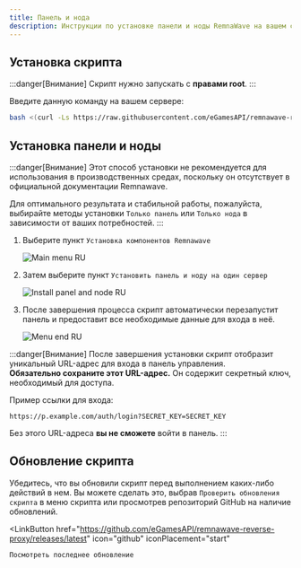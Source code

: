 ---
title: Панель и нода
description: Инструкции по установке панели и ноды RemnaWave на вашем сервере.
---


## Установка скрипта

:::danger[Внимание]
Скрипт нужно запускать с **правами root**.
:::

Введите данную команду на вашем сервере:

```bash
bash <(curl -Ls https://raw.githubusercontent.com/eGamesAPI/remnawave-reverse-proxy/refs/heads/main/install_remnawave.sh)
```

## Установка панели и ноды
:::danger[Внимание]
Этот способ установки не рекомендуется для использования в производственных средах, поскольку он отсутствует в официальной документации Remnawave.

Для оптимального результата и стабильной работы, пожалуйста, выбирайте методы установки `Только панель` или `Только нода` в зависимости от ваших потребностей.
:::

<Steps>

1. Выберите пункт `Установка компонентов Remnawave`

    ![Main menu RU](https://raw.githubusercontent.com/eGamesAPI/remnawave-reverse-proxy/refs/heads/main/docs/src/assets/ru/main_menu.png)

2. Затем выберите пункт `Установить панель и ноду на один сервер`

    ![Install panel and node RU](https://raw.githubusercontent.com/eGamesAPI/remnawave-reverse-proxy/refs/heads/main/docs/src/assets/ru/install_panel_node.png)

3. После завершения процесса скрипт автоматически перезапустит панель и предоставит все необходимые данные для входа в неё.

    ![Menu end RU](https://raw.githubusercontent.com/eGamesAPI/remnawave-reverse-proxy/refs/heads/main/docs/src/assets/ru/menu_end.png)

</Steps>

:::danger[Внимание]
После завершения установки скрипт отобразит уникальный URL-адрес для входа в панель управления.  
**Обязательно сохраните этот URL-адрес.** Он содержит секретный ключ, необходимый для доступа.

Пример ссылки для входа:
```
https://p.example.com/auth/login?SECRET_KEY=SECRET_KEY
```
Без этого URL-адреса **вы не сможете** войти в панель.
:::

## Обновление скрипта

Убедитесь, что вы обновили скрипт перед выполнением каких-либо действий в нем. Вы можете сделать это, выбрав `Проверить обновления скрипта` в меню скрипта или просмотрев репозиторий GitHub на наличие обновлений.

<LinkButton
    href="https://github.com/eGamesAPI/remnawave-reverse-proxy/releases/latest"
    icon="github"
    iconPlacement="start"
>
    Посмотреть последнее обновление
</LinkButton>
